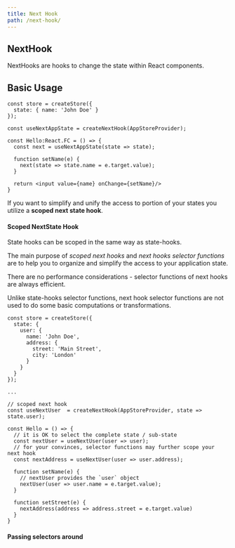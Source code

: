```yaml
---
title: Next Hook
path: /next-hook/
---
```



## NextHook

NextHooks are hooks to change the state within React components.

## Basic Usage

```code lines=5,8,11
const store = createStore({
  state: { name: 'John Doe' }
});

const useNextAppState = createNextHook(AppStoreProvider);

const Hello:React.FC = () => {
  const next = useNextAppState(state => state);

  function setName(e) {
    next(state => state.name = e.target.value);
  }

  return <input value={name} onChange={setName}/>
}
```

If you want to simplify and unify the access to portion of your states you utilize a **scoped next state hook**.

#### Scoped NextState Hook

State hooks can be scoped in the same way as <Link to="/state-hook/">state-hooks</Link>.

<InfoPanel>

The main purpose of _scoped next hooks_ and _next hooks selector functions_ are to help you to
organize and simplify the access to your application state.

There are no performance considerations - selector functions of next hooks are always efficient.

Unlike <Link to="/state-hook/">state-hooks</Link> selector functions, next hook selector functions
are not used to do some basic computations or transformations.

</InfoPanel>

```code lines=16,19,21
const store = createStore({
  state: {
    user: {
      name: 'John Doe',
      address: {
        street: 'Main Street',
        city: 'London'
      }
    }
  }
});

...

// scoped next hook
const useNextUser  = createNextHook(AppStoreProvider, state => state.user);

const Hello = () => {
  // it is OK to select the complete state / sub-state
  const nextUser = useNextUser(user => user);
  // for your convinces, selector functions may further scope your next hook
  const nextAddress = useNextUser(user => user.address);

  function setName(e) {
    // nextUser provides the `user` object
    nextUser(user => user.name = e.target.value);
  }

  function setStreet(e) {
    nextAddress(address => address.street = e.target.value)
  }
}
```

#### Passing selectors around

```

```
